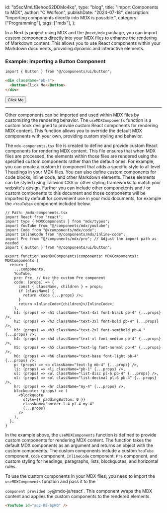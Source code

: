  id: "b5scMmLfBehoq62DDMo4kq",
  type: "blog",
  title: "Import Components to MDX",
  author: "O Wolfson",
  publishDate: "2024-07-18",
  description: "Importing components directly into MDX is possible.",
  category: ["Programming"],
  tags: ["mdx"],
};

In a Next.js project using MDX and the `@next/mdx` package, you can import custom components directly into your MDX files to enhance the rendering of Markdown content. This allows you to use React components within your Markdown documents, providing dynamic and interactive elements.


### Example: Importing a Button Component

```markdown
import { Button } from "@/components/ui/button";

<div className="pb-4">
  <Button>Click Me</Button>
</div>
```

<div className="pb-4">
  <Button>Click Me</Button>
</div>

---

Other components can be imported and used within MDX files by customizing the rendering behavior. The `useMDXComponents` function is a custom hook designed to provide custom React components for rendering MDX content. This function allows you to override the default MDX components with your own, providing custom styling and behavior.

The `mdx-components.tsx` file is created to define and provide custom React components for rendering MDX content. This file ensures that when MDX files are processed, the elements within those files are rendered using the specified custom components rather than the default ones. For example, you can create a custom `h1` component that adds a specific style to all level 1 headings in your MDX files. You can also define custom components for code blocks, inline code, and other Markdown elements. These elements can be styled using Tailwind CSS or other styling frameworks to match your website's design. Further you can include other componetents and / or custom components to this document and those components will be imported by default for convenient use in your mdx documents, for example the `<YouTube>` component included below.

```tsx
// Path: /mdx-components.tsx
import React from "react";
import type { MDXComponents } from "mdx/types";
import YouTube from "@/components/mdx/youtube";
import Code from "@/components/mdx/code";
import InlineCode from "@/components/mdx/inline-code";
import Pre from "@/components/mdx/pre"; // Adjust the import path as needed
import { Button } from "@/components/ui/button";

export function useMDXComponents(components: MDXComponents): MDXComponents {
  return {
    ...components,
    YouTube,
    pre: Pre, // Use the custom Pre component
    code: (props) => {
      const { className, children } = props;
      if (className) {
        return <Code {...props} />;
      }
      return <InlineCode>{children}</InlineCode>;
    },
    h1: (props) => <h1 className="text-4xl font-black pb-4" {...props} />,
    h2: (props) => <h2 className="text-3xl font-bold pb-4" {...props} />,
    h3: (props) => <h3 className="text-2xl font-semibold pb-4 " {...props} />,
    h4: (props) => <h4 className="text-xl font-medium pb-4" {...props} />,
    h5: (props) => <h5 className="text-lg font-normal pb-4" {...props} />,
    h6: (props) => <h6 className="text-base font-light pb-4" {...props} />,
    p: (props) => <p className="text-lg mb-4" {...props} />,
    li: (props) => <li className="pb-1" {...props} />,
    ul: (props) => <ul className="list-disc pl-6 pb-4" {...props} />,
    ol: (props) => <ol className="list-decimal pl-6 pb-4" {...props} />,
    hr: (props) => <hr className="my-4" {...props} />,
    blockquote: (props) => (
      <blockquote
        style={{ paddingBottom: 0 }}
        className="border-l-4 pl-4 my-4"
        {...props}
      />
    ),
  };
}
```

In the example above, the `useMDXComponents` function is defined to provide custom components for rendering MDX content. The function takes the default MDX components as an argument and returns an object with the custom components. The custom components include a custom `YouTube` component, `Code` component, `InlineCode` component, `Pre` component, and custom styling for headings, paragraphs, lists, blockquotes, and horizontal rules.

To use the custom components in your MDX files, you need to import the `useMDXComponents` function and pass it to the `

`component provided by`@mdx-js/react`. This component wraps the MDX content and applies the custom components to the rendered elements.

```markdown
<YouTube id="aqz-KE-bpKQ" />
```

<YouTube id="aqz-KE-bpKQ" />
